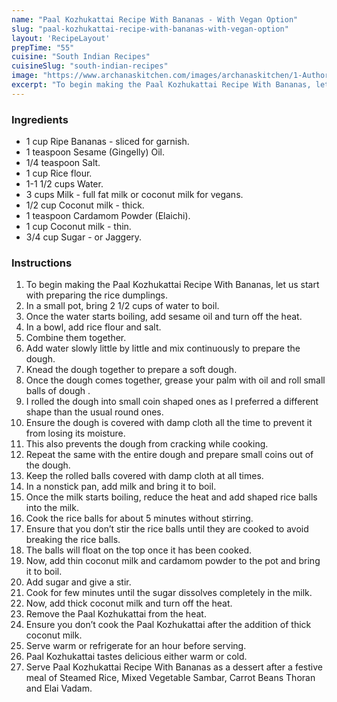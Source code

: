 ---
name: "Paal Kozhukattai Recipe With Bananas - With Vegan Option"
slug: "paal-kozhukattai-recipe-with-bananas-with-vegan-option"
layout: 'RecipeLayout'
prepTime: "55"
cuisine: "South Indian Recipes"
cuisineSlug: "south-indian-recipes"
image: "https://www.archanaskitchen.com/images/archanaskitchen/1-Author/Karthika_Gopalakrishnan/Paal_Kozhukattai.jpg"
excerpt: "To begin making the Paal Kozhukattai Recipe With Bananas, let us start with preparing the rice dumplings"
---

### Ingredients

- 1 cup Ripe Bananas - sliced for garnish.
- 1 teaspoon Sesame (Gingelly) Oil.
- 1/4 teaspoon Salt.
- 1 cup Rice flour.
- 1-1 1/2 cups Water.
- 3 cups Milk - full fat milk or coconut milk for vegans.
- 1/2 cup Coconut milk - thick.
- 1 teaspoon Cardamom Powder (Elaichi).
- 1 cup Coconut milk - thin.
- 3/4 cup Sugar - or Jaggery.

### Instructions

1. To begin making the Paal Kozhukattai Recipe With Bananas, let us start with preparing the rice dumplings.
1. In a small pot, bring 2 1/2 cups of water to boil.
1. Once the water starts boiling, add sesame oil and turn off the heat.
1. In a bowl, add rice flour and salt.
1. Combine them together.
1. Add water slowly little by little and mix continuously to prepare the dough.
1. Knead the dough together to prepare a soft dough.
1. Once the dough comes together, grease your palm with oil and roll small balls of dough .
1. I rolled the dough into small coin shaped ones as I preferred a different shape than the usual round ones.
1. Ensure the dough is covered with damp cloth all the time to prevent it from losing its moisture.
1. This also prevents the dough from cracking while cooking.
1. Repeat the same with the entire dough and prepare small coins out of the dough.
1. Keep the rolled balls covered with damp cloth at all times.
1. In a nonstick pan, add milk and bring it to boil.
1. Once the milk starts boiling, reduce the heat and add shaped rice balls into the milk.
1. Cook the rice balls for about 5 minutes without stirring.
1. Ensure that you don’t stir the rice balls until they are cooked to avoid breaking the rice balls.
1. The balls will float on the top once it has been cooked.
1. Now, add thin coconut milk and cardamom powder to the pot and bring it to boil.
1. Add sugar and give a stir.
1. Cook for few minutes until the sugar dissolves completely in the milk.
1. Now, add thick coconut milk and turn off the heat.
1. Remove the Paal Kozhukattai  from the heat.
1. Ensure you don’t cook the Paal Kozhukattai after the addition of thick coconut milk.
1. Serve warm or refrigerate for an hour before serving.
1. Paal Kozhukattai tastes delicious either warm or cold.
1. Serve Paal Kozhukattai Recipe With Bananas as a dessert after a festive meal of Steamed Rice, Mixed Vegetable Sambar, Carrot Beans Thoran and Elai Vadam.
